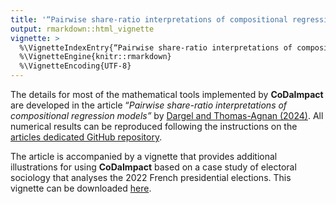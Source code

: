 ```yaml
---
title: '“Pairwise share-ratio interpretations of compositional regression models”'
output: rmarkdown::html_vignette
vignette: >
  %\VignetteIndexEntry{“Pairwise share-ratio interpretations of compositional regression models”}
  %\VignetteEngine{knitr::rmarkdown}
  %\VignetteEncoding{UTF-8}
---
```


The details for most of the mathematical tools implemented by **CoDaImpact** are developed in the article "*Pairwise share-ratio interpretations of compositional regression models"* by [Dargel and Thomas-Agnan (2024)](https://doi.org/10.1016/j.csda.2024.107945).
All numerical results can be reproduced following the instructions on the [articles dedicated GitHub repository](https://github.com/LukeCe/paper_Share_Ratio).

The article is accompanied by a vignette that provides additional illustrations for using **CoDaImpact** based on a case study of electoral sociology that analyses the 2022 French presidential elections.
This vignette can be downloaded [here](https://htmlpreview.github.io/?https://github.com/LukeCe/paper_Share_Ratio/blob/master/notebooks/Modeling%20the%20French%20presidential%20elections%20of%202022%20with%20CoDa%20tools.html).
